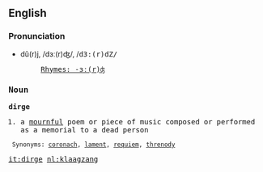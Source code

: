 ==English==
===Pronunciation===
*dû(r)j, /dɜː(r)ʤ/, /<tt>d3:(r)dZ/
*:[[Rhymes:English:-ɜː(r)ʤ|Rhymes: -ɜː(r)ʤ]]
===Noun===
'''dirge'''

#a [[mourn]]ful poem or piece of music composed or performed as a memorial to a dead person
   

  Synonyms: [[coronach]], [[lament]], [[requiem]], [[threnody]]

[[it:dirge]]
[[nl:klaagzang]]